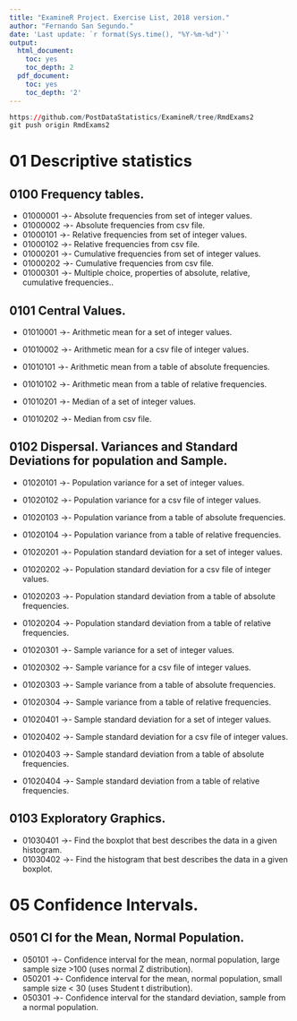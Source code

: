 ```yaml
---
title: "ExamineR Project. Exercise List, 2018 version."
author: "Fernando San Segundo."
date: 'Last update: `r format(Sys.time(), "%Y-%m-%d")`'
output:
  html_document:
    toc: yes
    toc_depth: 2
  pdf_document:
    toc: yes
    toc_depth: '2'
---
```


```r
https://github.com/PostDataStatistics/ExamineR/tree/RmdExams2
git push origin RmdExams2
```

# 01 Descriptive statistics

## 0100 Frequency tables.

+ 01000001 ->- Absolute frequencies from set of integer values.
+ 01000002 ->- Absolute frequencies from csv file.
+ 01000101 ->- Relative frequencies from set of integer values.
+ 01000102 ->- Relative frequencies from csv file.
+ 01000201 ->- Cumulative frequencies from set of integer values.
+ 01000202 ->- Cumulative frequencies from csv file.
+ 01000301 ->- Multiple choice, properties of absolute, relative, cumulative frequencies..

## 0101 Central Values.

+ 01010001 ->- Arithmetic mean for a set of integer values.
+ 01010002 ->- Arithmetic mean for a csv file of integer values.

+ 01010101 ->- Arithmetic mean from a table of absolute frequencies.
+ 01010102 ->- Arithmetic mean from a table of relative frequencies.

+ 01010201 ->- Median of a set of integer values.
+ 01010202  ->- Median from csv file.

## 0102 Dispersal. Variances and Standard Deviations for population and Sample.

+ 01020101 ->- Population variance for a set of integer values.
+ 01020102 ->- Population variance for a csv file of integer values. 
+ 01020103 ->- Population variance from a table of absolute frequencies.
+ 01020104 ->- Population variance from a table of relative frequencies.

+ 01020201 ->- Population standard deviation for a set of integer values.
+ 01020202 ->- Population standard deviation for a csv file of integer values. 
+ 01020203 ->- Population standard deviation from a table of absolute frequencies.
+ 01020204 ->- Population standard deviation from a table of relative frequencies.

+ 01020301 ->- Sample variance for a set of integer values.
+ 01020302 ->- Sample variance for a csv file of integer values. 
+ 01020303 ->- Sample variance from a table of absolute frequencies.
+ 01020304 ->- Sample variance from a table of relative frequencies.

+ 01020401 ->- Sample standard deviation for a set of integer values.
+ 01020402 ->- Sample standard deviation for a csv file of integer values. 
+ 01020403 ->- Sample standard deviation from a table of absolute frequencies.
+ 01020404 ->- Sample standard deviation from a table of relative frequencies.

## 0103 Exploratory Graphics. 

+ 01030401 ->- Find the boxplot that best describes the data in a given histogram.
+ 01030402 ->- Find the histogram that best describes the data in a given boxplot.




# 05 Confidence Intervals.

## 0501 CI for the Mean, Normal Population.

+ 050101 ->- Confidence interval for the mean, normal population, large sample size >100 (uses normal Z distribution).
+ 050201 ->- Confidence interval for the mean, normal population, small sample size < 30 (uses Student t distribution).
+ 050301 ->- Confidence interval for the standard deviation, sample from a normal population.